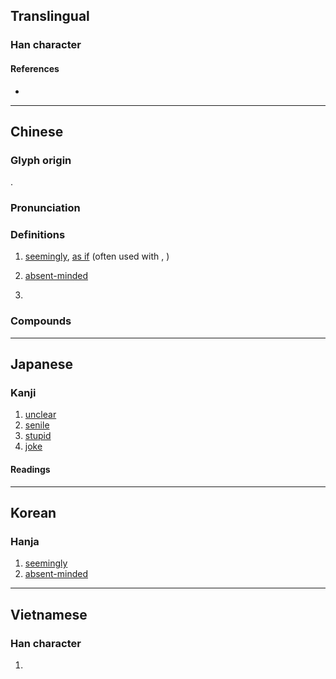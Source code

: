 {{character info/new}}
==Translingual==

===Han character===
{{Han char|rn=61|rad=心|as=06|sn=9|four=99011|canj=PFMU|ids=⿰忄光}}

====References====
* {{Han ref|kx=0384.030|dkj=10546|dj=0714.210|hdz=42295.040|uh=604D|ud=24653|bh=ABE9|bd=44009}}

----

==Chinese==
{{zh-forms|alt=怳}}

===Glyph origin===
{{Han etym}}
{{Han compound|忄|光|ls=psc|c1=s|c2=p|t1=heart}}.

===Pronunciation===
{{zh-pron
|m=huǎng
|c=fong2
|h=pfs=fóng
|mn=hóng/tw:hóaⁿ
|mn_note=hóng - literary; hóaⁿ - vernacular
|w=2huaan
|mc=y
|cat=adv,a
}}

===Definitions===
{{zh-hanzi}}

# [[seemingly]], [[as if]] (often used with {{zh-l|如}}, {{zh-l|若}})
#: {{zh-x|恍如 夢境|as if in a dream}}
# [[absent-minded]]
#: {{zh-x|恍狂|delirious}}
# {{n-g|Used in}} {{zh-l|恍惚}}

===Compounds===
{{zh-der|心神恍惚|心緒恍惚|恍如|恍如隔世|恍忽|恍恍|恍恍忽忽|恍惚|恍然|恍然大悟|恍若|恍若隔世|惚恍|愴恍|朦朧恍惚|神思恍惚|神情恍惚|精神恍惚|迷離倘恍|惝恍}}

----

==Japanese==

===Kanji===
{{ja-kanji|grade=|rs=心06}}

# [[unclear]]
# [[senile]]
# [[stupid]]
# [[joke]]

====Readings====
{{ja-readings
|on=こう<くわう
|kun=ほの-か, うっとりする, くらい
}}

----

==Korean==

===Hanja===
{{ko-hanja|hangeul=황|eumhun=|rv=|mr=hwang|y=hwang}}

# [[seemingly]]
# [[absent-minded]]

----

==Vietnamese==

===Han character===
{{vi-hantu|[[hoảng]], [[đoảng]]|rs=心06}}

# {{rfdef|vi|sort=心06}}